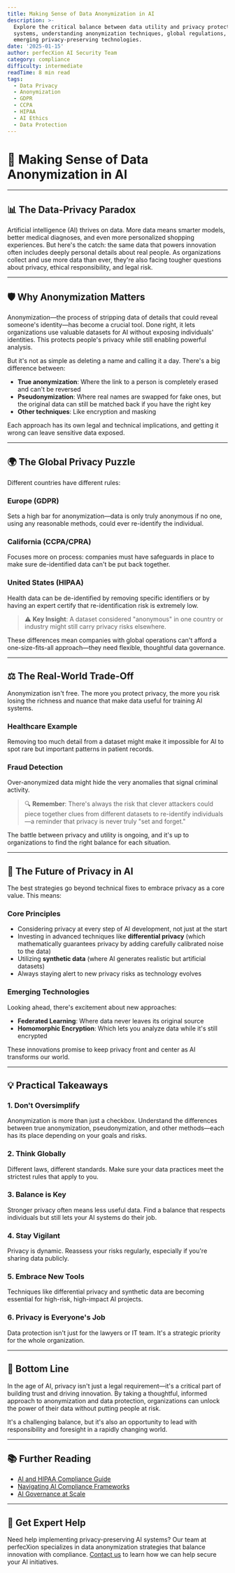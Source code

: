 ```yaml
---
title: Making Sense of Data Anonymization in AI
description: >-
  Explore the critical balance between data utility and privacy protection in AI
  systems, understanding anonymization techniques, global regulations, and
  emerging privacy-preserving technologies.
date: '2025-01-15'
author: perfecXion AI Security Team
category: compliance
difficulty: intermediate
readTime: 8 min read
tags:
  - Data Privacy
  - Anonymization
  - GDPR
  - CCPA
  - HIPAA
  - AI Ethics
  - Data Protection
---
```

# 🔐 Making Sense of Data Anonymization in AI

---

## 📊 The Data-Privacy Paradox

Artificial intelligence (AI) thrives on data. More data means smarter models, better medical diagnoses, and even more personalized shopping experiences. But here's the catch: the same data that powers innovation often includes deeply personal details about real people. As organizations collect and use more data than ever, they're also facing tougher questions about privacy, ethical responsibility, and legal risk.

---

## 🛡️ Why Anonymization Matters

Anonymization—the process of stripping data of details that could reveal someone's identity—has become a crucial tool. Done right, it lets organizations use valuable datasets for AI without exposing individuals' identities. This protects people's privacy while still enabling powerful analysis.

But it's not as simple as deleting a name and calling it a day. There's a big difference between:

- **True anonymization**: Where the link to a person is completely erased and can't be reversed
- **Pseudonymization**: Where real names are swapped for fake ones, but the original data can still be matched back if you have the right key
- **Other techniques**: Like encryption and masking

Each approach has its own legal and technical implications, and getting it wrong can leave sensitive data exposed.

---

## 🌍 The Global Privacy Puzzle

Different countries have different rules:

### Europe (GDPR)
Sets a high bar for anonymization—data is only truly anonymous if no one, using any reasonable methods, could ever re-identify the individual.

### California (CCPA/CPRA)
Focuses more on process: companies must have safeguards in place to make sure de-identified data can't be put back together.

### United States (HIPAA)
Health data can be de-identified by removing specific identifiers or by having an expert certify that re-identification risk is extremely low.

> ⚠️ **Key Insight**: A dataset considered "anonymous" in one country or industry might still carry privacy risks elsewhere.

These differences mean companies with global operations can't afford a one-size-fits-all approach—they need flexible, thoughtful data governance.

---

## ⚖️ The Real-World Trade-Off

Anonymization isn't free. The more you protect privacy, the more you risk losing the richness and nuance that make data useful for training AI systems.

### Healthcare Example
Removing too much detail from a dataset might make it impossible for AI to spot rare but important patterns in patient records.

### Fraud Detection
Over-anonymized data might hide the very anomalies that signal criminal activity.

> 🔍 **Remember**: There's always the risk that clever attackers could piece together clues from different datasets to re-identify individuals—a reminder that privacy is never truly "set and forget."

The battle between privacy and utility is ongoing, and it's up to organizations to find the right balance for each situation.

---

## 🚀 The Future of Privacy in AI

The best strategies go beyond technical fixes to embrace privacy as a core value. This means:

### Core Principles
- Considering privacy at every step of AI development, not just at the start
- Investing in advanced techniques like **differential privacy** (which mathematically guarantees privacy by adding carefully calibrated noise to the data)
- Utilizing **synthetic data** (where AI generates realistic but artificial datasets)
- Always staying alert to new privacy risks as technology evolves

### Emerging Technologies

Looking ahead, there's excitement about new approaches:

- **Federated Learning**: Where data never leaves its original source
- **Homomorphic Encryption**: Which lets you analyze data while it's still encrypted

These innovations promise to keep privacy front and center as AI transforms our world.

---

## 💡 Practical Takeaways

### 1. Don't Oversimplify
Anonymization is more than just a checkbox. Understand the differences between true anonymization, pseudonymization, and other methods—each has its place depending on your goals and risks.

### 2. Think Globally
Different laws, different standards. Make sure your data practices meet the strictest rules that apply to you.

### 3. Balance is Key
Stronger privacy often means less useful data. Find a balance that respects individuals but still lets your AI systems do their job.

### 4. Stay Vigilant
Privacy is dynamic. Reassess your risks regularly, especially if you're sharing data publicly.

### 5. Embrace New Tools
Techniques like differential privacy and synthetic data are becoming essential for high-risk, high-impact AI projects.

### 6. Privacy is Everyone's Job
Data protection isn't just for the lawyers or IT team. It's a strategic priority for the whole organization.

---

## 🎯 Bottom Line

In the age of AI, privacy isn't just a legal requirement—it's a critical part of building trust and driving innovation. By taking a thoughtful, informed approach to anonymization and data protection, organizations can unlock the power of their data without putting people at risk. 

It's a challenging balance, but it's also an opportunity to lead with responsibility and foresight in a rapidly changing world.

---

## 📚 Further Reading

- [AI and HIPAA Compliance Guide](/blog/ai-and-hipaa-compliance-guide)
- [Navigating AI Compliance Frameworks](/blog/navigating-ai-compliance-framework-security-standards)
- [AI Governance at Scale](/blog/ai-governance-at-scale-enterprise-strategies-responsible-ai)

---

## 💬 Get Expert Help

Need help implementing privacy-preserving AI systems? Our team at perfecXion specializes in data anonymization strategies that balance innovation with compliance. [Contact us](/contact) to learn how we can help secure your AI initiatives.
